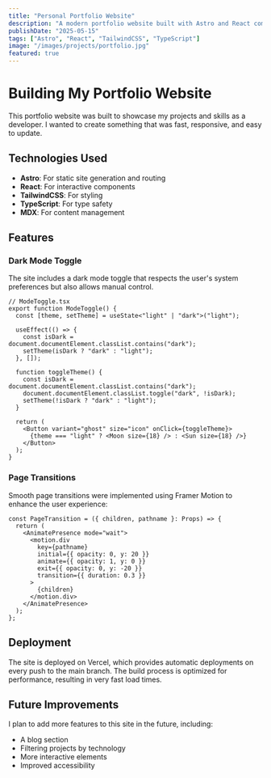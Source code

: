 ```yaml
---
title: "Personal Portfolio Website"
description: "A modern portfolio website built with Astro and React components with dark mode support."
publishDate: "2025-05-15"
tags: ["Astro", "React", "TailwindCSS", "TypeScript"]
image: "/images/projects/portfolio.jpg"
featured: true
---
```


# Building My Portfolio Website

This portfolio website was built to showcase my projects and skills as a developer. I wanted to create something that was fast, responsive, and easy to update.

## Technologies Used

- **Astro**: For static site generation and routing
- **React**: For interactive components
- **TailwindCSS**: For styling
- **TypeScript**: For type safety
- **MDX**: For content management

## Features

### Dark Mode Toggle

The site includes a dark mode toggle that respects the user's system preferences but also allows manual control.

```tsx
// ModeToggle.tsx
export function ModeToggle() {
  const [theme, setTheme] = useState<"light" | "dark">("light");

  useEffect(() => {
    const isDark = document.documentElement.classList.contains("dark");
    setTheme(isDark ? "dark" : "light");
  }, []);

  function toggleTheme() {
    const isDark = document.documentElement.classList.contains("dark");
    document.documentElement.classList.toggle("dark", !isDark);
    setTheme(!isDark ? "dark" : "light");
  }

  return (
    <Button variant="ghost" size="icon" onClick={toggleTheme}>
      {theme === "light" ? <Moon size={18} /> : <Sun size={18} />}
    </Button>
  );
}
```

### Page Transitions

Smooth page transitions were implemented using Framer Motion to enhance the user experience:

```tsx
const PageTransition = ({ children, pathname }: Props) => {
  return (
    <AnimatePresence mode="wait">
      <motion.div
        key={pathname}
        initial={{ opacity: 0, y: 20 }}
        animate={{ opacity: 1, y: 0 }}
        exit={{ opacity: 0, y: -20 }}
        transition={{ duration: 0.3 }}
      >
        {children}
      </motion.div>
    </AnimatePresence>
  );
};
```

## Deployment

The site is deployed on Vercel, which provides automatic deployments on every push to the main branch. The build process is optimized for performance, resulting in very fast load times.

## Future Improvements

I plan to add more features to this site in the future, including:

- A blog section
- Filtering projects by technology
- More interactive elements
- Improved accessibility
